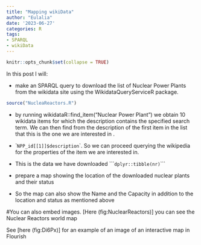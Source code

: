 ```yaml
---
title: "Mapping wikiData"
author: "Eulalia"
date: '2023-06-27'
categories: R
tags:
- SPARQL
- wikiData
---
```


```r
knitr::opts_chunk$set(collapse = TRUE)
```

In this post I will:

-   make an SPARQL query to download the list of Nuclear Power Plants from the wikidata site using the WikidataQueryServiceR package.

```r
source("NucleaReactors.R")

```

-   by running wikidataR::find_item("Nuclear Power Plant") we obtain 10 wikidata items for which the description contains the specified search term. We can then find from the description of the first item in the list that this is the one we are interested in .

-   \``NPP_id[[1]]$description`\`. So we can proceed querying the wikipedia for the properties of the item we are interested in.

-   This is the data we have downloaded \`\`\``dplyr::tibble(nr)`\`\`\`

-   prepare a map showing the location of the downloaded nuclear plants and their status

-   So the map can also show the Name and the Capacity in addition to the location and status as mentioned above



#You can also embed images. 
[Here (fig:NuclearReactors)] you can see the Nuclear Reactors world map

See [here (fig:Di6Px)] for an example of an image of an interactive map in Flourish
